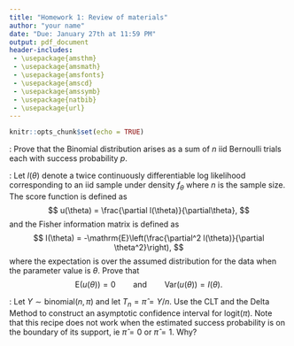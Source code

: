 ```yaml
---
title: "Homework 1: Review of materials"
author: "your name"
date: "Due: January 27th at 11:59 PM"
output: pdf_document
header-includes: 
 - \usepackage{amsthm}
 - \usepackage{amsmath}
 - \usepackage{amsfonts}
 - \usepackage{amscd}
 - \usepackage{amssymb}
 - \usepackage{natbib}
 - \usepackage{url}
---
```


\allowdisplaybreaks

\newcommand{\Var}{\mathrm{Var}}
\newcommand{\Prob}{\mathbb{P}}
\newcommand{\E}{\mathrm{E}}
\newcommand{\R}{\mathbb{R}}
\newcommand{\inner}[1]{\langle #1 \rangle}
\newcommand{\yobs}{y_{\text{obs}}}

```r
knitr::opts_chunk$set(echo = TRUE)
```


\noindent{\bf Problem 1}: Prove that the Binomial distribution arises as a sum of $n$ iid Bernoulli trials each with success probability $p$. 

\vspace*{1cm}

\noindent{\bf Problem 2}: Let $l(\theta)$ denote a twice continuously differentiable log likelihood corresponding to an iid sample under density $f_\theta$ where $n$ is the sample size. The score function is defined as
$$
  u(\theta) = \frac{\partial l(\theta)}{\partial\theta},
$$
and the Fisher information matrix is defined as
$$
  I(\theta) = -\E\left(\frac{\partial^2 l(\theta)}{\partial \theta^2}\right),
$$
where the expectation is over the assumed distribution for the data when the parameter value is $\theta$. Prove that
$$
  \E(u(\theta)) = 0 \qquad \text{and} \qquad \Var(u(\theta)) = I(\theta).
$$

\vspace*{1cm}

\noindent{\bf Problem 3}: Let $Y \sim \text{binomial}(n,\pi)$ and let $T_n = \hat\pi = Y/n$. Use the CLT and the Delta Method to construct an asymptotic confidence interval for logit$(\pi)$. Note that this recipe does not work when the estimated success probability is on the boundary of its support, ie $\hat{\pi} = 0$ or $\hat{\pi} = 1$. Why?

\vspace*{1cm}




